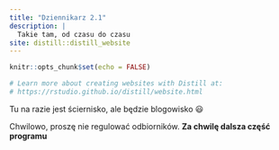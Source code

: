 ```yaml
---
title: "Dziennikarz 2.1"
description: |
  Takie tam, od czasu do czasu
site: distill::distill_website
---
```


```r
knitr::opts_chunk$set(echo = FALSE)

# Learn more about creating websites with Distill at:
# https://rstudio.github.io/distill/website.html

```

Tu na razie jest ściernisko, ale będzie blogowisko 😃

Chwilowo, proszę nie regulować odbiorników. **Za chwilę dalsza część programu**
